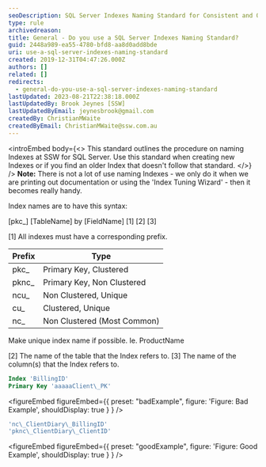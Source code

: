 ```yaml
---
seoDescription: SQL Server Indexes Naming Standard for Consistent and Organized Indexing Primary keywords - SQL Server, Indexes, Naming Standard
type: rule
archivedreason:
title: General - Do you use a SQL Server Indexes Naming Standard?
guid: 2448a989-ea55-4780-bfd8-aa8d0add8bde
uri: use-a-sql-server-indexes-naming-standard
created: 2019-12-31T04:47:26.000Z
authors: []
related: []
redirects:
  - general-do-you-use-a-sql-server-indexes-naming-standard
lastUpdated: 2023-08-21T22:38:18.000Z
lastUpdatedBy: Brook Jeynes [SSW]
lastUpdatedByEmail: jeynesbrook@gmail.com
createdBy: ChristianMWaite
createdByEmail: ChristianMWaite@ssw.com.au
---
```


<introEmbed
  body={<>
This standard outlines the procedure on naming Indexes at SSW for SQL Server. Use this standard when creating new Indexes or if you find an older Index that doesn't follow that standard.
  </>}
/>
**Note:** There is not a lot of use naming Indexes - we only do it when we are printing out documentation or using the 'Index Tuning Wizard' - then it becomes really handy.

Index names are to have this syntax:

[pkc\_] [TableName] by [FieldName]
[1] [2] [3]

[1] All indexes must have a corresponding prefix.

| **Prefix** | **Type**                    |
| ---------- | --------------------------- |
| pkc\_      | Primary Key, Clustered      |
| pknc\_     | Primary Key, Non Clustered  |
| ncu\_      | Non Clustered, Unique       |
| cu\_       | Clustered, Unique           |
| nc\_       | Non Clustered (Most Common) |

Make unique index name if possible. Ie. ProductName

[2] The name of the table that the Index refers to.
[3] The name of the column(s) that the Index refers to.

```sql
Index 'BillingID'
Primary Key 'aaaaaClient\_PK'
```

<figureEmbed figureEmbed={{
  preset: "badExample",
  figure: 'Figure: Bad Example',
  shouldDisplay: true
} } />


```sql
'nc\_ClientDiary\_BillingID'
'pknc\_ClientDiary\_ClientID'
```

<figureEmbed figureEmbed={{
  preset: "goodExample",
  figure: 'Figure: Good Example',
  shouldDisplay: true
} } />
